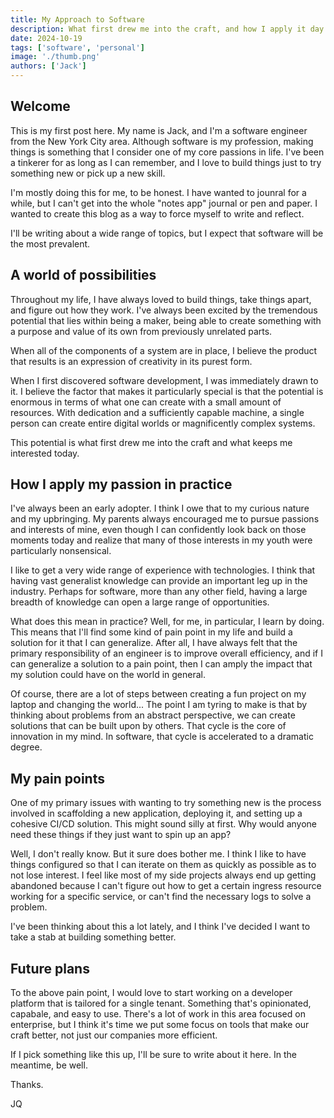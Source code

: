 ```yaml
---
title: My Approach to Software
description: What first drew me into the craft, and how I apply it day to day?
date: 2024-10-19
tags: ['software', 'personal']
image: './thumb.png'
authors: ['Jack']
---
```


## Welcome

This is my first post here. My name is Jack, and I'm a software engineer from the New York City area. Although software is my profession, making things is something that I consider one of my core passions in life. I've been a tinkerer for as long as I can remember, and I love to build things just to try something new or pick up a new skill.

I'm mostly doing this for me, to be honest. I have wanted to jounral for a while, but I can't get into the whole "notes app" journal or pen and paper. I wanted to create this blog as a way to force myself to write and reflect.

I'll be writing about a wide range of topics, but I expect that software will be the most prevalent.

## A world of possibilities

Throughout my life, I have always loved to build things, take things apart, and figure out how they work. I've always been excited by the tremendous potential that lies within being a maker, being able to create something with a purpose and value of its own from previously unrelated parts.

When all of the components of a system are in place, I believe the product that results is an expression of creativity in its purest form.

When I first discovered software development, I was immediately drawn to it. I believe the factor that makes it particularly special is that the potential is enormous in terms of what one can create with a small amount of resources. With dedication and a sufficiently capable machine, a single person can create entire digital worlds or magnificently complex systems.

This potential is what first drew me into the craft and what keeps me interested today.

## How I apply my passion in practice

I've always been an early adopter. I think I owe that to my curious nature and my upbringing. My parents always encouraged me to pursue passions and interests of mine, even though I can confidently look back on those moments today and realize that many of those interests in my youth were particularly nonsensical.

I like to get a very wide range of experience with technologies. I think that having vast generalist knowledge can provide an important leg up in the industry. Perhaps for software, more than any other field, having a large breadth of knowledge can open a large range of opportunities.

What does this mean in practice? Well, for me, in particular, I learn by doing. This means that I'll find some kind of pain point in my life and build a solution for it that I can generalize. After all, I have always felt that the primary responsibility of an engineer is to improve overall efficiency, and if I can generalize a solution to a pain point, then I can amply the impact that my solution could have on the world in general.

Of course, there are a lot of steps between creating a fun project on my laptop and changing the world... The point I am tyring to make is that by thinking about problems from an abstract perspective, we can create solutions that can be built upon by others. That cycle is the core of innovation in my mind. In software, that cycle is accelerated to a dramatic degree.

## My pain points

One of my primary issues with wanting to try something new is the process involved in scaffolding a new application, deploying it, and setting up a cohesive CI/CD solution. This might sound silly at first. Why would anyone need these things if they just want to spin up an app?

Well, I don't really know. But it sure does bother me. I think I like to have things configured so that I can iterate on them as quickly as possible as to not lose interest. I feel like most of my side projects always end up getting abandoned because I can't figure out how to get a certain ingress resource working for a specific service, or can't find the necessary logs to solve a problem.

I've been thinking about this a lot lately, and I think I've decided I want to take a stab at building something better.

## Future plans

To the above pain point, I would love to start working on a developer platform that is tailored for a single tenant. Something that's opinionated, capabale, and easy to use. There's a lot of work in this area focused on enterprise, but I think it's time we put some focus on tools that make our craft better, not just our companies more efficient.

If I pick something like this up, I'll be sure to write about it here. In the meantime, be well.

Thanks.

JQ
